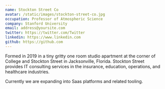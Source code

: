 ```yaml
---
name: Stockton Street Co
avatar: /static/images/stockton-street-co.jpg
occupation: Professor of Atmospheric Science
company: Stanford University
email: address@yoursite.com
twitter: https://twitter.com/Twitter
linkedin: https://www.linkedin.com
github: https://github.com
---
```


Formed in 2019 in a tiny gritty one room studio apartment at the corner of College and Stockton Street in Jacksonville, Florida. Stockton Street provides IT consulting services in the insurance, education, operations, and healthcare industries. 

Currently we are expanding into Saas platforms and related tooling.